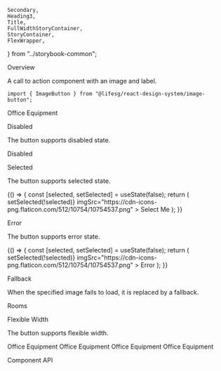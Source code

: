     Secondary,
    Heading3,
    Title,
    FullWidthStoryContainer,
    StoryContainer,
    FlexWrapper,
} from "../storybook-common";

<Meta title="General/ImageButton" component={ImageButton} />

<Title>Image Button</Title>

<Secondary>Overview</Secondary>

A call to action component with an image and label.

```tsx
import { ImageButton } from "@lifesg/react-design-system/image-button";
```

<Canvas>
    <Story name="ImageButton">
        <ImageButton imgSrc="https://cdn-icons-png.flaticon.com/512/4401/4401459.png">
            Office Equipment
        </ImageButton>
    </Story>
</Canvas>

<Heading3>Disabled</Heading3>

The button supports disabled state.

<Preview>
    <Story name="Disabled">
        <ImageButton
            disabled
            imgSrc="https://cdn-icons-png.flaticon.com/512/10754/10754537.png"
        >
            Disabled
        </ImageButton>
    </Story>
</Preview>

<Heading3>Selected</Heading3>

The button supports selected state.

<Preview>
    <Story name="Selected">
        {() => {
            const [selected, setSelected] = useState(false);
            return (
                <StoryContainer>
                    <FlexWrapper>
                        <ImageButton
                            selected={selected}
                            onClick={() => setSelected(!selected)}
                            imgSrc="https://cdn-icons-png.flaticon.com/512/10754/10754537.png"
                        >
                            Select Me
                        </ImageButton>
                    </FlexWrapper>
                </StoryContainer>
            );
        }}
    </Story>
</Preview>

<Heading3>Error</Heading3>

The button supports error state.

<Preview>
    <Story name="Error">
        {() => {
            const [selected, setSelected] = useState(false);
            return (
                <StoryContainer>
                    <FlexWrapper>
                        <ImageButton
                            error
                            selected={selected}
                            onClick={() => setSelected(!selected)}
                            imgSrc="https://cdn-icons-png.flaticon.com/512/10754/10754537.png"
                        >
                            Error
                        </ImageButton>
                    </FlexWrapper>
                </StoryContainer>
            );
        }}
    </Story>
</Preview>

<Heading3>Fallback</Heading3>

When the specified image fails to load, it is replaced by a fallback.

<Preview>
    <Story name="Fallback">
        <StoryContainer>
            <FlexWrapper>
                <ImageButton
                    disabled={false}
                    imgSrc="https://cdn-icons-png.flaticon.com/512/10754/10754asdfads537.png"
                    focusOutline="browser"
                >
                    Rooms
                </ImageButton>
            </FlexWrapper>
        </StoryContainer>
    </Story>
</Preview>

<Heading3>Flexible Width</Heading3>

The button supports flexible width.

<Preview>
    <Story name="FlexibleWidth">
        <FlexWrapper>
            <ImageButton imgSrc="https://cdn-icons-png.flaticon.com/512/4401/4401459.png">
                Office Equipment
            </ImageButton>
            <ImageButton imgSrc="https://cdn-icons-png.flaticon.com/512/4401/4401459.png">
                Office Equipment
            </ImageButton>
            <ImageButton imgSrc="https://cdn-icons-png.flaticon.com/512/4401/4401459.png">
                Office Equipment
            </ImageButton>
            <ImageButton imgSrc="https://cdn-icons-png.flaticon.com/512/4401/4401459.png">
                Office Equipment
            </ImageButton>
        </FlexWrapper>
    </Story>
</Preview>

<Secondary>Component API</Secondary>

<PropsTable />
